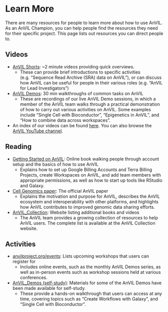# Learn More {#learn}

There are many resources for people to learn more about how to use AnVIL. As an AnVIL Champion, you can help people find the resources they need for their specific project. This page lists out resources you can direct people to.

## Videos

- [AnVIL Shorts](https://www.youtube.com/playlist?list=PL6aYJ_0zJ4uCABkMngSYjPo_3c-nUUmio): ~2 minute videos providing quick overviews.
  - These can provide brief introductions to specific activities (e.g. "Sequence Read Archive (SRA) data on AnVIL"), or can discuss how AnVIL can be useful for people in their various roles (e.g. "AnVIL for Lead Investigators")
- [AnVIL Demos](https://www.youtube.com/playlist?list=PL6aYJ_0zJ4uC978C57P3TgAAfB38uy58E): 30 min walkthroughs of common tasks on AnVIL
  - These are recordings of our live AnVIL Demo sessions, in which a member of the AnVIL team walks through a practical demonstration of how to carry out various activities on AnVIL. Some examples include "Single Cell with Bioconductor", "Epigenetics in AnVIL", and "How to combine data across workspaces".
- An index of our videos can be found [here](https://hutchdatascience.org/AnVIL_Collection/youtube-videos.html). You can also browse the [AnVIL YouTube channel](https://www.youtube.com/@anvilprojectorg).

## Reading

- [Getting Started on AnVIL](https://jhudatascience.org/AnVIL_Book_Getting_Started): Online book walking people through account setup and the basics of how to use AnVIL
  - Explains how to set up Google Billing Accounts and Terra Billing Projects, create Workspaces on AnVIL, and add team members with appropriate permissions, as well as how to start up tools like RStudio and Galaxy.
- [Cell Genomics paper](https://www.sciencedirect.com/science/article/pii/S2666979X21001063): The official AnVIL paper
  - Explains the motivation and purpose for AnVIL, describes the AnVIL ecosystem and interoperability with other platforms, and highlights how AnVIL contributes to improved genomic data sharing efforts.
- [AnVIL_Collection](https://hutchdatascience.org/AnVIL_Collection/): Website listing additional books and videos
  - The AnVIL team provides a growing collection of resources to help AnVIL users. The complete list is available at the AnVIL Collection website.
  
## Activities

- [anvilproject.org/events](http://anvilproject.org/events): Lists upcoming workshops that users can register for
  - Includes online events, such as the monthly AnVIL Demos series, as well as in-person events such as workshop sessions held at various conferences.
- [AnVIL_Demos (self-study)](https://hutchdatascience.org/AnVIL_Demos/): Materials for some of the AnVIL Demos have been made available for self-study.
  - These provide a hands-on walkthrough that users can access at any time, covering topics such as "Create Workflows with Galaxy", and "Single Cell with Bioconductor".

